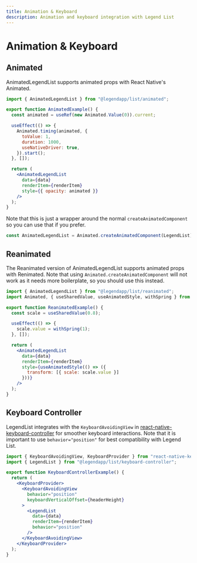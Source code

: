 ```yaml
---
title: Animation & Keyboard
description: Animation and keyboard integration with Legend List
---
```


# Animation & Keyboard

## Animated

AnimatedLegendList supports animated props with React Native's Animated.

```jsx
import { AnimatedLegendList } from "@legendapp/list/animated";

export function AnimatedExample() {
  const animated = useRef(new Animated.Value(0)).current;

  useEffect(() => {
    Animated.timing(animated, {
      toValue: 1,
      duration: 1000,
      useNativeDriver: true,
    }).start();
  }, []);

  return (
    <AnimatedLegendList
      data={data}
      renderItem={renderItem}
      style={{ opacity: animated }}
    />
  );
}
```

Note that this is just a wrapper around the normal `createAnimatedComponent` so you can use that if you prefer.

```ts
const AnimatedLegendList = Animated.createAnimatedComponent(LegendList);
```

## Reanimated

The Reanimated version of AnimatedLegendList supports animated props with Renimated. Note that using `Animated.createAnimatedComponent` will not work as it needs more boilerplate, so you should use this instead.

```jsx
import { AnimatedLegendList } from "@legendapp/list/reanimated";
import Animated, { useSharedValue, useAnimatedStyle, withSpring } from "react-native-reanimated";

export function ReanimatedExample() {
  const scale = useSharedValue(0.8);

  useEffect(() => {
    scale.value = withSpring(1);
  }, []);

  return (
    <AnimatedLegendList
      data={data}
      renderItem={renderItem}
      style={useAnimatedStyle(() => ({
        transform: [{ scale: scale.value }]
      }))}
    />
  );
}
```

## Keyboard Controller

LegendList integrates with the `KeyboardAvoidingView` in [react-native-keyboard-controller](https://github.com/kirillzyusko/react-native-keyboard-controller) for smoother keyboard interactions. Note that it is important to use `behavior="position"` for best compatibility with Legend List.

```jsx
import { KeyboardAvoidingView, KeyboardProvider } from "react-native-keyboard-controller";
import { LegendList } from "@legendapp/list/keyboard-controller";

export function KeyboardControllerExample() {
  return (
    <KeyboardProvider>
      <KeyboardAvoidingView
        behavior="position"
        keyboardVerticalOffset={headerHeight}
      >
        <LegendList
          data={data}
          renderItem={renderItem}
          behavior="position"
        />
      </KeyboardAvoidingView>
    </KeyboardProvider>
  );
}
```